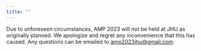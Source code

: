 ```yaml
---
title: ""
---
```


Due to unforeseen circumstances, AMP 2023 will not be held at JHU as originally planned. We apologize and regret any inconvenience that this has caused. Any questions can be emailed to <a href="mailto: amp2023jhu@gmail.com"> amp2023jhu@gmail.com</a>.
